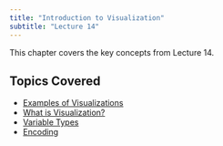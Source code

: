 ```yaml
---
title: "Introduction to Visualization"
subtitle: "Lecture 14"
---
```


This chapter covers the key concepts from Lecture 14.

## Topics Covered

* [Examples of Visualizations](examples-of-visualizations.qmd)
* [What is Visualization?](what-is-visualization.qmd)
* [Variable Types](variable-types.qmd)
* [Encoding](encoding.qmd)

